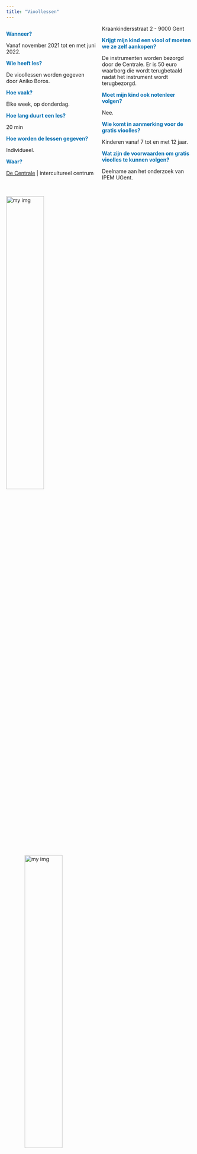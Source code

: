 ```yaml
---
title: "Vioollessen"
---
```


<style>
h1 {
  color: #006DB0;
}

navbar-brand {
color:#FFAD01!important;
font-weight: 500;
font-size: 20px;
}

.col2 {
    columns: 2 200px;         
    -webkit-columns: 2 200px;
    -moz-columns: 2 200px;   
  }
.col3 {
    columns: 3 100px;
    -webkit-columns: 3 100px;
    -moz-columns: 3 100px;
  }

</style> 


<div class="col2">  
<span style="color: #006DB0;">**Wanneer?**</span>

Vanaf november 2021 tot en met juni 2022. 

<span style="color: #006DB0;">**Wie heeft les?**</span>

De vioollessen worden gegeven door Aniko Boros. 

<span style="color: #006DB0;">**Hoe vaak?**</span>

Elke week, op donderdag. 

<span style="color: #006DB0;">**Hoe lang duurt een les?**</span>

20 min 

<span style="color: #006DB0;">**Hoe worden de lessen gegeven?**</span>

Individueel. 


<span style="color: #006DB0;">**Waar?**</span>

[De Centrale](www.decentrale.be) | intercultureel centrum

Kraankindersstraat 2 - 9000 Gent


<span style="color: #006DB0;">**Krijgt mijn kind een viool of moeten we ze zelf aankopen?**</span>

De instrumenten worden bezorgd door de Centrale. Er is 50 euro waarborg die wordt terugbetaald nadat het instrument wordt terugbezorgd.

<span style="color: #006DB0;">**Moet mijn kind ook notenleer volgen?**</span>

Nee. 

<span style="color: #006DB0;">**Wie komt in aanmerking voor de gratis vioolles?**</span>

Kinderen vanaf 7 tot en met 12 jaar.

<span style="color: #006DB0;">**Wat zijn de voorwaarden om gratis vioolles te kunnen volgen?**</span>

Deelname aan het onderzoek van IPEM UGent.


</div>

 <img style="float: bottom; margin: 20px 0px 0px 0px; width: 45%" src="ashkan.jpg" alt="my img" />
<img style=" margin: 20px 00px 0px 50px; width: 45%" src="chuttersnap.jpg" alt="my img" />
  

<div class="col2">  
<span style="font-size: 8px;"> Photo by Ashkan Forouzani on <a href="https://unsplash.com/@ashkfor121?utm_source=unsplash&utm_medium=referral&utm_content=creditCopyText"> Unsplash</a></span>

<span style="font-size: 8px;"> Photo by Chuttersnap on <a href="https://unsplash.com/s/photos/violinist?utm_source=unsplash&utm_medium=referral&utm_content=creditCopyText">Unsplash</a></span>
  
</div>